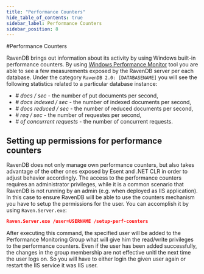 ```yaml
---
title: "Performance Counters"
hide_table_of_contents: true
sidebar_label: Performance Counters
sidebar_position: 8
---
```



#Performance Counters

RavenDB brings out information about its activity by using Windows built-in performance counters. By using [Windows Performance Monitor](http://technet.microsoft.com/en-us/library/cc749249.aspx) tool you are able to see a few
measurements exposed by the RavenDB server per each database. Under the category `RavenDB 2.0: [DATABASENAME]` you will see the following statistics related to a particular database instance:

* *# docs / sec* - the number of put documents per second,
* *# docs indexed / sec* - the number of indexed documents per second,
* *# docs reduced / sec* - the number of reduced documents per second,
* *# req / sec* - the number of requestes per second,
* *# of concurrent requests* - the number of concurrent requests.

## Setting up permissions for performance counters

RavenDB does not only manage own performance counters, but also takes advantage of the other ones exposed by Esent and .NET CLR in order to adjust behavior accordingly.
The access to the performance counters requires an administrator privileges, while it is a common scenario that RavenDB is not running by an admin (e.g. when deployed as IIS application). In this case to ensure RavenDB will be able to use 
the counters mechanism you have to setup the permissions for the user. You can accomplish it by using `Raven.Server.exe`:

```json 
Raven.Server.exe /user=USERNAME /setup-perf-counters
```

After executing this command, the specified user will be added to the Performance Monitoring Group what will give him the read/write privileges to the performance counters. 
Even if the user has been added successfully, the changes in the group membership are not effective unitl the next time the user logs on. So you will have to either login the given user again
or restart the IIS service it was IIS user.
 